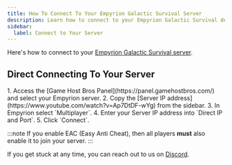 ```yaml
---
title: How To Connect To Your Empyrion Galactic Survival Server
description: Learn how to connect to your Empyrion Galactic Survival dedicated Server.
sidebar:
  label: Connect to Your Server
---
```


Here's how to connect to your [Empyrion Galactic Survival server](https://www.gamehostbros.com/empyrion-galactic-survival-server-hosting/).

## Direct Connecting To Your Server 

<Steps>
1. Access the [Game Host Bros Panel](https://panel.gamehostbros.com/) and select your Empyrion server.
2. Copy the [Server IP address](https://www.youtube.com/watch?v=Ap7DtDF-wYg) from the sidebar.
3. In Empyrion select `Multiplayer`.
4. Enter your Server IP address into `Direct IP and Port`.
5. Click `Connect`.
</Steps>

:::note
If you enable EAC (Easy Anti Cheat), then all players **must** also enable it to join your server.
:::

If you get stuck at any time, you can reach out to us on [Discord](https://discord.gg/FN4XgbAwzr).
